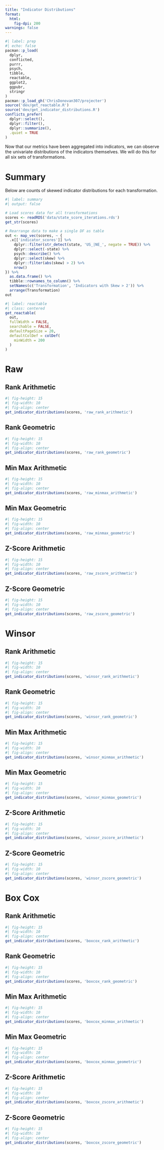 ```yaml
---
title: "Indicator Distributions"
format:
  html:
    fig-dpi: 200
warnings: false
---
```


```r
#| label: prep
#| echo: false
pacman::p_load(
  dplyr,
  conflicted,
  purrr,
  psych,
  tibble,
  reactable,
  ggplot2,
  ggpubr,
  stringr
)
pacman::p_load_gh('ChrisDonovan307/projecter')
source('dev/get_reactable.R')
source('dev/get_indicator_distributions.R')
conflicts_prefer(
  dplyr::select(),
  dplyr::filter(),
  dplyr::summarize(),
  .quiet = TRUE
)
```

Now that our metrics have been aggregated into indicators, we can observe the univariate distributions of the indicators themselves. We will do this for all six sets of transformations.

# Summary

Below are counts of skewed indicator distributions for each transformation. 

```r
#| label: summary
#| output: false

# Load scores data for all transformations
scores <- readRDS('data/state_score_iterations.rds')
get_str(scores)

# Rearrange data to make a single DF as table
out <- map_vec(scores, ~ {
  .x[['indicator_scores']] %>% 
    dplyr::filter(str_detect(state, 'US_|NE_', negate = TRUE)) %>% 
    dplyr::select(-state) %>% 
    psych::describe() %>% 
    dplyr::select(skew) %>% 
    dplyr::filter(abs(skew) > 2) %>% 
    nrow()
}) %>% 
  as.data.frame() %>% 
  tibble::rownames_to_column() %>% 
  setNames(c('Transformation', 'Indicators with Skew > 2')) %>% 
  arrange(Transformation)
out
```


```r
#| label: reactable
#| class: centered
get_reactable(
  out, 
  fullWidth = FALSE,
  searchable = FALSE,
  defaultPageSize = 20,
  defaultColDef = colDef(
    minWidth = 200
  )
)
```
# Raw 

## Rank Arithmetic

```r
#| fig-height: 15
#| fig-width: 10
#| fig-align: center
get_indicator_distributions(scores, 'raw_rank_arithmetic')
```

## Rank Geometric

```r
#| fig-height: 15
#| fig-width: 10
#| fig-align: center
get_indicator_distributions(scores, 'raw_rank_geometric')
```

## Min Max Arithmetic

```r
#| fig-height: 15
#| fig-width: 10
#| fig-align: center
get_indicator_distributions(scores, 'raw_minmax_arithmetic')
```

## Min Max Geometric

```r
#| fig-height: 15
#| fig-width: 10
#| fig-align: center
get_indicator_distributions(scores, 'raw_minmax_geometric')
```

## Z-Score Arithmetic

```r
#| fig-height: 15
#| fig-width: 10
#| fig-align: center
get_indicator_distributions(scores, 'raw_zscore_arithmetic')
```

## Z-Score Geometric

```r
#| fig-height: 15
#| fig-width: 10
#| fig-align: center
get_indicator_distributions(scores, 'raw_zscore_geometric')
```

# Winsor

## Rank Arithmetic

```r
#| fig-height: 15
#| fig-width: 10
#| fig-align: center
get_indicator_distributions(scores, 'winsor_rank_arithmetic')
```

## Rank Geometric

```r
#| fig-height: 15
#| fig-width: 10
#| fig-align: center
get_indicator_distributions(scores, 'winsor_rank_geometric')
```

## Min Max Arithmetic

```r
#| fig-height: 15
#| fig-width: 10
#| fig-align: center
get_indicator_distributions(scores, 'winsor_minmax_arithmetic')
```

## Min Max Geometric

```r
#| fig-height: 15
#| fig-width: 10
#| fig-align: center
get_indicator_distributions(scores, 'winsor_minmax_geometric')
```

## Z-Score Arithmetic

```r
#| fig-height: 15
#| fig-width: 10
#| fig-align: center
get_indicator_distributions(scores, 'winsor_zscore_arithmetic')
```

## Z-Score Geometric

```r
#| fig-height: 15
#| fig-width: 10
#| fig-align: center
get_indicator_distributions(scores, 'winsor_zscore_geometric')
```

# Box Cox

## Rank Arithmetic

```r
#| fig-height: 15
#| fig-width: 10
#| fig-align: center
get_indicator_distributions(scores, 'boxcox_rank_arithmetic')
```

## Rank Geometric

```r
#| fig-height: 15
#| fig-width: 10
#| fig-align: center
get_indicator_distributions(scores, 'boxcox_rank_geometric')
```

## Min Max Arithmetic

```r
#| fig-height: 15
#| fig-width: 10
#| fig-align: center
get_indicator_distributions(scores, 'boxcox_minmax_arithmetic')
```

## Min Max Geometric

```r
#| fig-height: 15
#| fig-width: 10
#| fig-align: center
get_indicator_distributions(scores, 'boxcox_minmax_geometric')
```

## Z-Score Arithmetic

```r
#| fig-height: 15
#| fig-width: 10
#| fig-align: center
get_indicator_distributions(scores, 'boxcox_zscore_arithmetic')
```

## Z-Score Geometric

```r
#| fig-height: 15
#| fig-width: 10
#| fig-align: center
get_indicator_distributions(scores, 'boxcox_zscore_geometric')
```